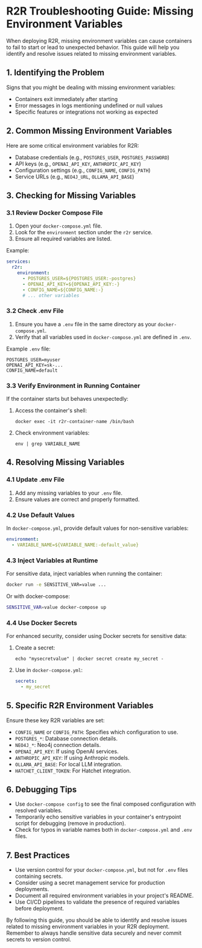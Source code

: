 # R2R Troubleshooting Guide: Missing Environment Variables

When deploying R2R, missing environment variables can cause containers to fail to start or lead to unexpected behavior. This guide will help you identify and resolve issues related to missing environment variables.

## 1. Identifying the Problem

Signs that you might be dealing with missing environment variables:

- Containers exit immediately after starting
- Error messages in logs mentioning undefined or null values
- Specific features or integrations not working as expected

## 2. Common Missing Environment Variables

Here are some critical environment variables for R2R:

- Database credentials (e.g., `POSTGRES_USER`, `POSTGRES_PASSWORD`)
- API keys (e.g., `OPENAI_API_KEY`, `ANTHROPIC_API_KEY`)
- Configuration settings (e.g., `CONFIG_NAME`, `CONFIG_PATH`)
- Service URLs (e.g., `NEO4J_URL`, `OLLAMA_API_BASE`)

## 3. Checking for Missing Variables

### 3.1 Review Docker Compose File

1. Open your `docker-compose.yml` file.
2. Look for the `environment` section under the `r2r` service.
3. Ensure all required variables are listed.

Example:
```yaml
services:
  r2r:
    environment:
      - POSTGRES_USER=${POSTGRES_USER:-postgres}
      - OPENAI_API_KEY=${OPENAI_API_KEY:-}
      - CONFIG_NAME=${CONFIG_NAME:-}
      # ... other variables
```

### 3.2 Check .env File

1. Ensure you have a `.env` file in the same directory as your `docker-compose.yml`.
2. Verify that all variables used in `docker-compose.yml` are defined in `.env`.

Example `.env` file:
```
POSTGRES_USER=myuser
OPENAI_API_KEY=sk-...
CONFIG_NAME=default
```

### 3.3 Verify Environment in Running Container

If the container starts but behaves unexpectedly:

1. Access the container's shell:
   ```
   docker exec -it r2r-container-name /bin/bash
   ```
2. Check environment variables:
   ```
   env | grep VARIABLE_NAME
   ```

## 4. Resolving Missing Variables

### 4.1 Update .env File

1. Add any missing variables to your `.env` file.
2. Ensure values are correct and properly formatted.

### 4.2 Use Default Values

In `docker-compose.yml`, provide default values for non-sensitive variables:

```yaml
environment:
  - VARIABLE_NAME=${VARIABLE_NAME:-default_value}
```

### 4.3 Inject Variables at Runtime

For sensitive data, inject variables when running the container:

```bash
docker run -e SENSITIVE_VAR=value ...
```

Or with docker-compose:

```bash
SENSITIVE_VAR=value docker-compose up
```

### 4.4 Use Docker Secrets

For enhanced security, consider using Docker secrets for sensitive data:

1. Create a secret:
   ```
   echo "mysecretvalue" | docker secret create my_secret -
   ```

2. Use in `docker-compose.yml`:
   ```yaml
   secrets:
     - my_secret
   ```

## 5. Specific R2R Environment Variables

Ensure these key R2R variables are set:

- `CONFIG_NAME` or `CONFIG_PATH`: Specifies which configuration to use.
- `POSTGRES_*`: Database connection details.
- `NEO4J_*`: Neo4j connection details.
- `OPENAI_API_KEY`: If using OpenAI services.
- `ANTHROPIC_API_KEY`: If using Anthropic models.
- `OLLAMA_API_BASE`: For local LLM integration.
- `HATCHET_CLIENT_TOKEN`: For Hatchet integration.

## 6. Debugging Tips

- Use `docker-compose config` to see the final composed configuration with resolved variables.
- Temporarily echo sensitive variables in your container's entrypoint script for debugging (remove in production).
- Check for typos in variable names both in `docker-compose.yml` and `.env` files.

## 7. Best Practices

- Use version control for your `docker-compose.yml`, but not for `.env` files containing secrets.
- Consider using a secret management service for production deployments.
- Document all required environment variables in your project's README.
- Use CI/CD pipelines to validate the presence of required variables before deployment.

By following this guide, you should be able to identify and resolve issues related to missing environment variables in your R2R deployment. Remember to always handle sensitive data securely and never commit secrets to version control.
